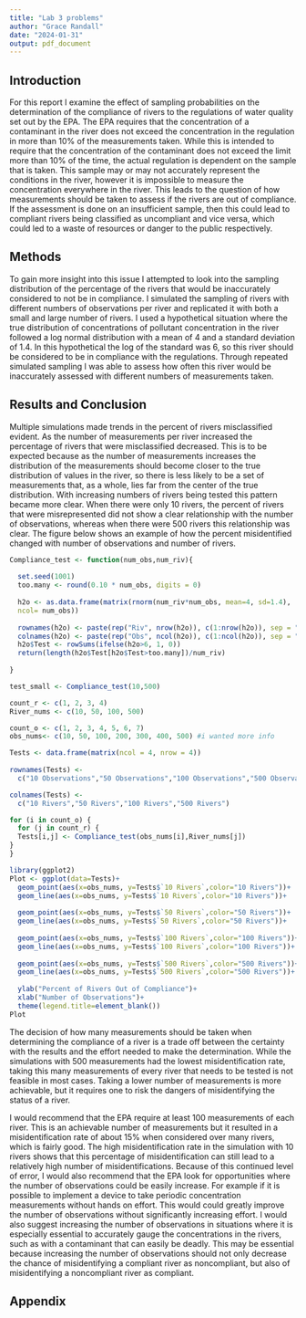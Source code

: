 ```yaml
---
title: "Lab 3 problems"
author: "Grace Randall"
date: "2024-01-31"
output: pdf_document
---
```


## Introduction

  For this report I examine the effect of sampling probabilities on the determination of the compliance of rivers to the regulations of water quality set out by the EPA. The EPA requires that the concentration of a contaminant in the river does not exceed the concentration in the regulation in more than 10% of the measurements taken. While this is intended to require that the concentration of the contaminant does not exceed the limit more than 10% of the time, the actual regulation is dependent on the sample that is taken. This sample may or may not accurately represent the conditions in the river, however it is impossible to measure the concentration everywhere in the river. This leads to the question of how measurements should be taken to assess if the rivers are out of compliance. If the assessment is done on an insufficient sample, then this could lead to compliant rivers being classified as uncompliant and vice versa, which could led to a waste of resources or danger to the public respectively.

## Methods

  To gain more insight into this issue I attempted to look into the sampling distribution of the percentage of the rivers that would be inaccurately considered to not be in compliance. I simulated the sampling of rivers with different numbers of observations per river and replicated it with both a small and large number of rivers. I used a hypothetical situation where the true distribution of concentrations of pollutant concentration in the river followed a log normal distribution with a mean of 4 and a standard deviation of 1.4. In this hypothetical the log of the standard was 6, so this river should be considered to be in compliance with the regulations. Through repeated simulated sampling I was able to assess how often this river would be inaccurately assessed with different numbers of measurements taken.

## Results and Conclusion

  Multiple simulations made trends in the percent of rivers misclassified evident. As the number of measurements per river increased the percentage of rivers that were misclassified decreased. This is to be expected because as the number of measurements increases the distribution of the measurements should become closer to the true distribution of values in the river, so there is less likely to be a set of measurements that, as a whole, lies far from the center of the true distribution. With increasing numbers of rivers being tested this pattern became more clear. When there were only 10 rivers, the percent of rivers that were misrepresented did not show a clear relationship with the number of observations, whereas when there were 500 rivers this relationship was clear. The figure below shows an example of how the percent misidentified changed with number of observations and number of rivers. 
  
```r
Compliance_test <- function(num_obs,num_riv){
  
  set.seed(1001)  
  too.many <- round(0.10 * num_obs, digits = 0)
  
  h2o <- as.data.frame(matrix(rnorm(num_riv*num_obs, mean=4, sd=1.4),
  ncol= num_obs))
  
  rownames(h2o) <- paste(rep("Riv", nrow(h2o)), c(1:nrow(h2o)), sep = "")
  colnames(h2o) <- paste(rep("Obs", ncol(h2o)), c(1:ncol(h2o)), sep = "")
  h2o$Test <- rowSums(ifelse(h2o>6, 1, 0))
  return(length(h2o$Test[h2o$Test>too.many])/num_riv)
  
}
```

```r
test_small <- Compliance_test(10,500)

count_r <- c(1, 2, 3, 4)
River_nums <- c(10, 50, 100, 500) 

count_o <- c(1, 2, 3, 4, 5, 6, 7)
obs_nums<- c(10, 50, 100, 200, 300, 400, 500) #i wanted more info

Tests <- data.frame(matrix(ncol = 4, nrow = 4))
 
rownames(Tests) <-
  c("10 Observations","50 Observations","100 Observations","500 Observations")

colnames(Tests) <-
  c("10 Rivers","50 Rivers","100 Rivers","500 Rivers")

for (i in count_o) {
  for (j in count_r) {
  Tests[i,j] <- Compliance_test(obs_nums[i],River_nums[j])
}
}

```

```r
library(ggplot2)
Plot <- ggplot(data=Tests)+
  geom_point(aes(x=obs_nums, y=Tests$`10 Rivers`,color="10 Rivers"))+
  geom_line(aes(x=obs_nums, y=Tests$`10 Rivers`,color="10 Rivers"))+
  
  geom_point(aes(x=obs_nums, y=Tests$`50 Rivers`,color="50 Rivers"))+
  geom_line(aes(x=obs_nums, y=Tests$`50 Rivers`,color="50 Rivers"))+
  
  geom_point(aes(x=obs_nums, y=Tests$`100 Rivers`,color="100 Rivers"))+
  geom_line(aes(x=obs_nums, y=Tests$`100 Rivers`,color="100 Rivers"))+
  
  geom_point(aes(x=obs_nums, y=Tests$`500 Rivers`,color="500 Rivers"))+
  geom_line(aes(x=obs_nums, y=Tests$`500 Rivers`,color="500 Rivers"))+
  
  ylab("Percent of Rivers Out of Compliance")+
  xlab("Number of Observations")+
  theme(legend.title=element_blank())
Plot
```
  The decision of how many measurements should be taken when determining the compliance of a river is a trade off between the certainty with the results and the effort needed to make the determination. While the simulations with 500 measurements had the lowest misidentification rate, taking this many measurements of every river that needs to be tested is not feasible in most cases. Taking a lower number of measurements is more achievable, but it requires one to risk the dangers of misidentifying the status of a river. 
  
  I would recommend that the EPA require at least 100 measurements of each river. This is an achievable number of measurements but it resulted in a misidentification rate of about 15% when considered over many rivers, which is fairly good. The high misidentification rate in the simulation with 10 rivers shows that this percentage of misidentification can still lead to a relatively high number of misidentifications. Because of this continued level of error, I would also recommend that the EPA look for opportunities where the number of observations could be easily increase. For example if  it is possible to implement a device to take periodic concentration measurements without hands on effort. This would could greatly improve the number of observations without significantly increasing effort. I would also suggest increasing the number of observations in situations where it is especially essential to accurately gauge the concentrations in the rivers, such as with a contaminant that can easily be deadly. This may be essential because increasing the number of observations should not only decrease the chance of misidentifying a compliant river as noncompliant, but also of misidentifying a noncompliant river as compliant. 

\newpage
## Appendix
```r

```

